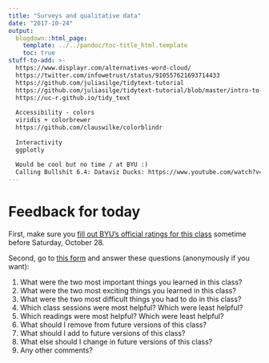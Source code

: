 ```yaml
---
title: "Surveys and qualitative data"
date: "2017-10-24"
output:
  blogdown::html_page:
    template: ../../pandoc/toc-title_html.template
    toc: true
stuff-to-add: >-
  https://www.displayr.com/alternatives-word-cloud/
  https://twitter.com/infowetrust/status/910557621693714433
  https://github.com/juliasilge/tidytext-tutorial
  https://github.com/juliasilge/tidytext-tutorial/blob/master/intro-to-tidytext.Rmd
  https://uc-r.github.io/tidy_text
  
  Accessibility - colors
  viridis + colorbrewer
  https://github.com/clauswilke/colorblindr
  
  Interactivity
  ggplotly
  
  Would be cool but no time / at BYU :)
  Calling Bullshit 6.4: Dataviz Ducks: https://www.youtube.com/watch?v=rmii1hfP6d4
---
```



# Feedback for today

First, make sure you [fill out BYU's official ratings for this class](https://studentratings.byu.edu/) sometime before Saturday, October 28.

Second, go to [this form](https://goo.gl/forms/eXleRluJZurKVltM2) and answer these questions (anonymously if you want):

1. What were the two most important things you learned in this class?
2. What were the two most exciting things you learned in this class?
3. What were the two most difficult things you had to do in this class?
4. Which class sessions were most helpful? Which were least helpful?
5. Which readings were most helpful? Which were least helpful?
6. What should I remove from future versions of this class?
7. What should I add to future versions of this class?
8. What else should I change in future versions of this class?
9. Any other comments?
